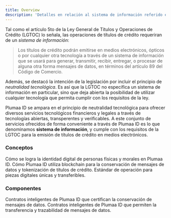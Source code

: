```yaml
---
title: Overview
description: 'Detalles en relación al sistema de información referido en la LGTOC'
---
```


Tal como el artículo 5to de la Ley General de Títulos y Operaciones de Crédito (LGTOC) lo señala, las operaciones de títulos de crédito requeriran de un _sistema de información_:

> Los títulos de crédito podrán emitirse en medios electrónicos, ópticos o por cualquier otra tecnología a través de un sistema de información que se usará para generar, transmitir, recibir, entregar, o procesar de alguna otra forma mensajes de datos, en términos del artículo 89 del Código de Comercio.

Además, se destacó la intención de la legislación por incluir el principio de _neutralidad tecnológica_. Es así que la LGTOC no especifica un sistema de información en particular, sino que deja abierta la posibilidad de utilizar cualquier tecnología que permita cumplir con los requisitos de la ley.

Plumaa ID se ampara en el principio de neutralidad tecnológica para ofrecer diversos servicios tecnológicos financieros y legales a través de tecnologías abiertas, transperentes y verificables. A este conjunto de servicios ofrecidos de forma conveniente a través de Plumaa ID es lo que denominamos **sistema de información**, y cumple con los requisitos de la LGTOC para la emisión de títulos de crédito en medios electrónicos.

### Conceptos

<CardGroup cols={2}>
  <Card
    title="Identidad Digital"
    icon="id-card"
    href="/advanced/information-system/what-is-a-digital-identity"
  >
    Cómo se logra la identidad digital de personas físicas y morales en Plumaa ID.
  </Card>
  <Card
    title="Blockchain"
    icon="link"
    href="/advanced/information-system/blockchain"
  >
    Cómo Plumaa ID utiliza blockchain para la conservación de mensajes de datos y tokenización de títulos de crédito.
  </Card>
  <Card
    title="ERC721"
    icon="file"
    href="/advanced/information-system/ERC721"
  >
    Estándar de operación para piezas digitales únicas y transferibles.
  </Card>
</CardGroup>

### Componentes

<CardGroup cols={2}>
  <Card
    title="Testigo"
    icon="eye"
    href="/advanced/information-system/components/witness"
  >
    Contratos inteligentes de Plumaa ID que certifican la conservación de mensajes de datos.
  </Card>
  <Card
    title="Endosador"
    icon="handshake"
    href="/advanced/information-system/components/endorser"
  >
    Contratos inteligentes de Plumaa ID que permiten la transferencia y trazabilidad de mensajes de datos.
  </Card>
</CardGroup>
